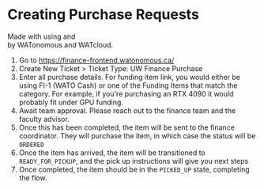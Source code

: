 # Creating Purchase Requests


<div className="w-full mx-auto max-w-screen-xl lg:flex lg:gap-x-20 lg:items-center lg:justify-between text-center lg:text-left">
  <span>
    Made with <Heart className="inline-block align-text-bottom"/> using <Code2 className="inline-block align-text-bottom"/> and <Bot className="inline-block align-text-bottom"/><br className="md:hidden"/> by WATonomous and WATcloud.
  </span>
</div>

1. Go to https://finance-frontend.watonomous.ca/
2. Create New Ticket > Ticket Type: UW Finance Purchase
3. Enter all purchase details. For funding item link, you would either be using FI-1 (WATO Cash) or one of the Funding Items that match the category. For example, if you're purchasing an RTX 4090 it would probably fit under GPU funding.
4. Await team approval. Please reach out to the finance team and the faculty advisor.
5. Once this has been completed, the item will be sent to the finance coordinator. They will purchase the item, in which case the status will be `ORDERED`
6. Once the item has arrived, the item will be transitioned to `READY_FOR_PICKUP`, and the pick up instructions will give you next steps
7. Once completed, the item should be in the `PICKED_UP` state, completing the flow.
